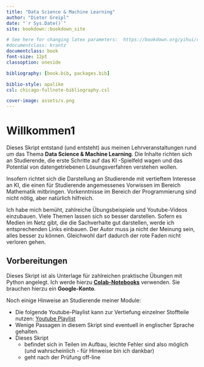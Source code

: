 ```yaml
---
title: "Data Science & Machine Learning"
author: "Dieter Greipl"
date: "`r Sys.Date()`"
site: bookdown::bookdown_site 

# See here for changing latex parameters:  https://bookdown.org/yihui/rmarkdown-cookbook/latex-variables.html 
#documentclass: krantz
documentclass: book 
font-size: 12pt
classoption: oneside

bibliography: [book.bib, packages.bib]

biblio-style: apalike
csl: chicago-fullnote-bibliography.csl 

cover-image: assets/x.png
---
```





# Willkommen1 {-}

Dieses Skript entstand (und entsteht) aus meinen Lehrveranstaltungen rund um das Thema **Data Science & Machine Learning**. Die Inhalte richten sich an Studierende, die erste Schritte auf das KI -Spielfeld wagen und das Potential  von datengetriebenen Lösungsverfahren verstehen wollen.  

Insofern richtet sich die Darstellung an Studierende mit vertieftem Interesse an KI, die einen für Studierende angemessenes Vorwissen im Bereich Mathematik mitbringen.  Vorkenntnisse im Bereich der Programmierung sind nicht nötig, aber natürlich hilfreich.

Ich habe mich bemüht, zahlreiche Übungsbeispiele und Youtube-Videos einzubauen. Viele Themen lassen sich so besser darstellen. Sofern es Medien im Netz gibt, die die Sachverhalte gut darstellen, werde ich entsprechenden Links einbauen. Der Autor muss ja nicht der Meinung sein, alles besser zu können. Gleichwohl darf dadurch der rote Faden nicht verloren gehen. 

  

## Vorbereitungen	

Dieses Skript ist als Unterlage für zahlreichen praktische Übungen mit Python angelegt. Ich werde hierzu [**Colab-Notebooks**](https://colab.research.google.com/) verwenden. Sie brauchen hierzu ein **Google-Konto**.



Noch einige Hinweise an Studierende meiner Module:

- Die folgende Youtube-Playlist kann zur Vertiefung einzelner Stoffteile nutzen: [Youtube Playlist](https://youtube.com/playlist?list=PLfGN40VwjduJPvtP9QUjC0rjM6-ePT9bg)
- Wenige Passagen in diesem Skript sind eventuell in englischer Sprache gehalten.
- Dieses Skript 
  - befindet sich in Teilen im Aufbau, leichte Fehler sind also möglich (und wahrscheinlich  - für Hinweise bin ich dankbar)
  - geht nach der Prüfung off-line
